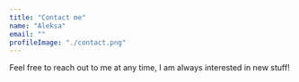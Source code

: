 ```yaml
---
title: "Contact me"
name: "Aleksa"
email: ""
profileImage: "./contact.png"
---
```



Feel free to reach out to me at any time, I am always interested in <Underlining>new stuff</Underlining>!
